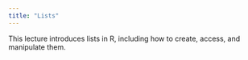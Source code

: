 ```yaml
---
title: "Lists"
---
```


This lecture introduces lists in R, including how to create, access, and manipulate them.
